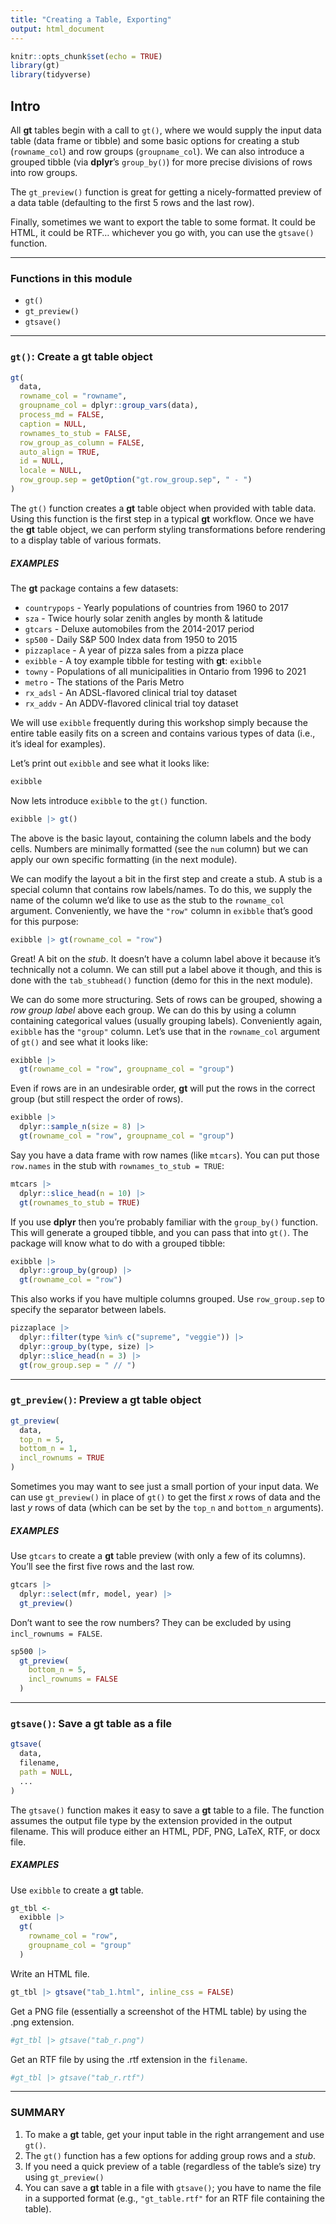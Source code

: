 ```yaml
---
title: "Creating a Table, Exporting"
output: html_document
---
```


```r
knitr::opts_chunk$set(echo = TRUE)
library(gt)
library(tidyverse)
```

## Intro

All **gt** tables begin with a call to `gt()`, where we would supply the input data table (data frame or tibble) and some basic options for creating a stub (`rowname_col`) and row groups (`groupname_col`). We can also introduce a grouped tibble (via **dplyr**’s `group_by()`) for more precise divisions of rows into row groups. 

The `gt_preview()` function is great for getting a nicely-formatted preview of a data table (defaulting to the first 5 rows and the last row).

Finally, sometimes we want to export the table to some format. It could be HTML, it could be RTF... whichever you go with, you can use the `gtsave()` function.

------

### Functions in this module

- `gt()`
- `gt_preview()`
- `gtsave()`

------


### `gt()`: Create a **gt** table object

``` r
gt(
  data,
  rowname_col = "rowname",
  groupname_col = dplyr::group_vars(data),
  process_md = FALSE,
  caption = NULL,
  rownames_to_stub = FALSE,
  row_group_as_column = FALSE,
  auto_align = TRUE,
  id = NULL,
  locale = NULL,
  row_group.sep = getOption("gt.row_group.sep", " - ")
)
```

The `gt()` function creates a **gt** table object when provided with table data. Using this function is the first step in a typical **gt** workflow. Once we have the **gt** table object, we can perform styling transformations before rendering to a display table of various formats.

##### EXAMPLES

The **gt** package contains a few datasets:

- `countrypops` - Yearly populations of countries from 1960 to 2017
- `sza` - Twice hourly solar zenith angles by month & latitude
- `gtcars` - Deluxe automobiles from the 2014-2017 period
- `sp500` - Daily S&P 500 Index data from 1950 to 2015
- `pizzaplace` - A year of pizza sales from a pizza place
- `exibble` - A toy example tibble for testing with **gt**: `exibble`
- `towny` - Populations of all municipalities in Ontario from 1996 to 2021
- `metro` - The stations of the Paris Metro
- `rx_adsl` - An ADSL-flavored clinical trial toy dataset
- `rx_addv` - An ADDV-flavored clinical trial toy dataset

We will use `exibble` frequently during this workshop simply because the entire table easily fits on a screen and contains various types of data (i.e., it's ideal for examples).

Let's print out `exibble` and see what it looks like:

```r
exibble
```

Now lets introduce `exibble` to the `gt()` function.

```r
exibble |> gt()
```

The above is the basic layout, containing the column labels and the body cells. Numbers are minimally formatted (see the `num` column) but we can apply our own specific formatting (in the next module).

We can modify the layout a bit in the first step and create a stub. A stub is a special column that contains row labels/names. To do this, we supply the name of the column we'd like to use as the stub to the `rowname_col` argument. Conveniently, we have the `"row"` column in `exibble` that's good for this purpose:

```r
exibble |> gt(rowname_col = "row")
```

Great! A bit on the *stub*. It doesn't have a column label above it because it's technically not a column. We can still put a label above it though, and this is done with the `tab_stubhead()` function (demo for this in the next module).

We can do some more structuring. Sets of rows can be grouped, showing a *row group label* above each group. We can do this by using a column containing categorical values (usually grouping labels). Conveniently again, `exibble` has the `"group"` column. Let's use that in the `rowname_col` argument of `gt()` and see what it looks like:

```r
exibble |>
  gt(rowname_col = "row", groupname_col = "group")
```

Even if rows are in an undesirable order, **gt** will put the rows in the correct group (but still respect the order of rows).

```r
exibble |>
  dplyr::sample_n(size = 8) |>
  gt(rowname_col = "row", groupname_col = "group")
```

Say you have a data frame with row names (like `mtcars`). You can put those `row.names` in the stub with `rownames_to_stub = TRUE`:

```r
mtcars |>
  dplyr::slice_head(n = 10) |>
  gt(rownames_to_stub = TRUE)
```

If you use **dplyr** then you're probably familiar with the `group_by()` function. This will generate a grouped tibble, and you can pass that into `gt()`. The package will know what to do with a grouped tibble:

```r
exibble |> 
  dplyr::group_by(group) |>
  gt(rowname_col = "row")
```

This also works if you have multiple columns grouped. Use `row_group.sep` to specify the separator between labels.

```r
pizzaplace |> 
  dplyr::filter(type %in% c("supreme", "veggie")) |>
  dplyr::group_by(type, size) |>
  dplyr::slice_head(n = 3) |>
  gt(row_group.sep = " // ")
```

------

### `gt_preview()`: Preview a **gt** table object

``` r
gt_preview(
  data,
  top_n = 5,
  bottom_n = 1,
  incl_rownums = TRUE
)
```

Sometimes you may want to see just a small portion of your input data. We can use `gt_preview()` in place of `gt()` to get the first *x* rows of data and the last *y* rows of data (which can be set by the `top_n` and `bottom_n` arguments).

##### EXAMPLES

Use `gtcars` to create a **gt** table preview (with only a few of its columns). You'll see the first five rows and the last row.

```r
gtcars |>
  dplyr::select(mfr, model, year) |>
  gt_preview()
```

Don't want to see the row numbers? They can be excluded by using `incl_rownums = FALSE`.

```r
sp500 |> 
  gt_preview(
    bottom_n = 5,
    incl_rownums = FALSE
  )
```


------

### `gtsave()`: Save a **gt** table as a file

``` r
gtsave(
  data,
  filename,
  path = NULL,
  ...
)
```

The `gtsave()` function makes it easy to save a **gt** table to a file. The function assumes the output file type by the extension provided in the output filename. This will produce either an HTML, PDF, PNG, LaTeX, RTF, or docx file.

##### EXAMPLES

Use `exibble` to create a **gt** table.

```r
gt_tbl <-
  exibble |>
  gt(
    rowname_col = "row",
    groupname_col = "group"
  )
```

Write an HTML file.

```r
gt_tbl |> gtsave("tab_1.html", inline_css = FALSE)
```

Get a PNG file (essentially a screenshot of the HTML table) by using the .png extension.

```r
#gt_tbl |> gtsave("tab_r.png")
```

Get an RTF file by using the .rtf extension in the `filename`.

```r
#gt_tbl |> gtsave("tab_r.rtf")
```

------

### SUMMARY

1. To make a **gt** table, get your input table in the right arrangement and use `gt()`.
2. The `gt()` function has a few options for adding group rows and a *stub*.
3. If you need a quick preview of a table (regardless of the table's size) try using `gt_preview()`
4. You can save a **gt** table in a file with `gtsave()`; you have to name the file in a supported format (e.g., `"gt_table.rtf"` for an RTF file containing the table).

